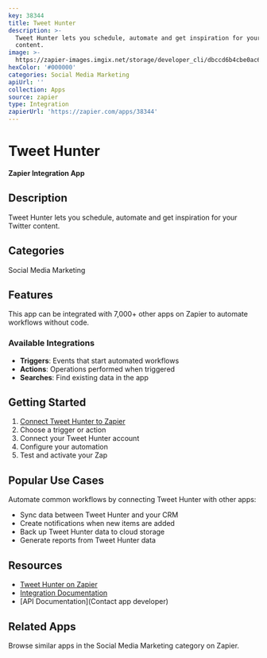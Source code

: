 ```yaml
---
key: 38344
title: Tweet Hunter
description: >-
  Tweet Hunter lets you schedule, automate and get inspiration for your Twitter
  content.
image: >-
  https://zapier-images.imgix.net/storage/developer_cli/dbccd6b4cbe0ac68ab2b1f1a3b1b2ae1.png?auto=format%2Ccompress&ixlib=python-3.0.0&q=50
hexColor: '#000000'
categories: Social Media Marketing
apiUrl: ''
collection: Apps
source: zapier
type: Integration
zapierUrl: 'https://zapier.com/apps/38344'
---
```

# Tweet Hunter

**Zapier Integration App**

## Description

Tweet Hunter lets you schedule, automate and get inspiration for your Twitter content.

## Categories

Social Media Marketing

## Features

This app can be integrated with 7,000+ other apps on Zapier to automate workflows without code.

### Available Integrations

- **Triggers**: Events that start automated workflows
- **Actions**: Operations performed when triggered
- **Searches**: Find existing data in the app

## Getting Started

1. [Connect Tweet Hunter to Zapier](https://zapier.com/apps/38344)
2. Choose a trigger or action
3. Connect your Tweet Hunter account
4. Configure your automation
5. Test and activate your Zap

## Popular Use Cases

Automate common workflows by connecting Tweet Hunter with other apps:

- Sync data between Tweet Hunter and your CRM
- Create notifications when new items are added
- Back up Tweet Hunter data to cloud storage
- Generate reports from Tweet Hunter data

## Resources

- [Tweet Hunter on Zapier](https://zapier.com/apps/38344)
- [Integration Documentation](https://zapier.com/apps/38344/integrations)
- [API Documentation](Contact app developer)

## Related Apps

Browse similar apps in the Social Media Marketing category on Zapier.
